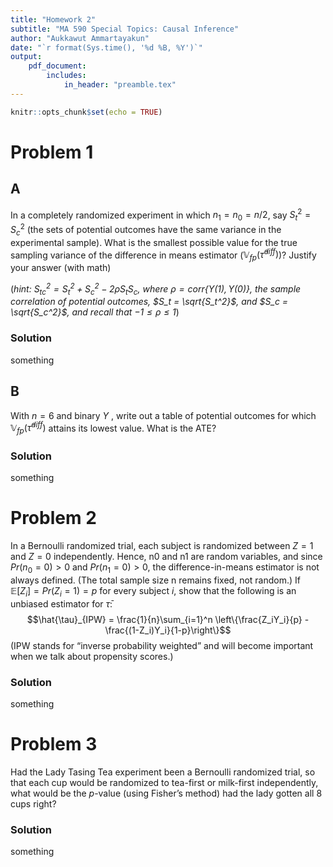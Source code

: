 ---
title: "Homework 2"
subtitle: "MA 590 Special Topics: Causal Inference"
author: "Aukkawut Ammartayakun"
date: "`r format(Sys.time(), '%d %B, %Y')`"
output:
    pdf_document:
        includes:
            in_header: "preamble.tex"
---

```{r setup, include=FALSE}
knitr::opts_chunk$set(echo = TRUE)
```

# Problem 1
## A
In a completely randomized experiment in which $n_1 = n_0 = n/2$, say $S_t^2 = S_c^2$ (the sets
of potential outcomes have the same variance in the experimental sample). What is the
smallest possible value for the true sampling variance of the difference in means estimator ($\mathbb{V}_{fp}(\hat{\tau}^{diff})$)? Justify your answer (with math)

(*hint: $S^2_{tc} = S^2_{t} + S^2_{c} - 2\rho S_tS_c$, where $\rho = \text{corr}\left\{Y(1),Y(0)\right\}$, the sample correlation of potential outcomes, $S_t = \sqrt{S_t^2}$, and $S_c = \sqrt{S_c^2}$, and recall that $-1 \leq \rho \leq 1$*)

### Solution

something


## B
With $n = 6$ and binary $Y$ , write out a table of potential outcomes for which $\mathbb{V}_{fp}(\hat{\tau}^{diff})$
attains its lowest value. What is the ATE?

### Solution

something


# Problem 2
In a Bernoulli randomized trial, each subject is randomized between $Z = 1$ and $Z = 0$
independently. Hence, n0 and n1 are random variables, and since $Pr(n_0 = 0) > 0$ and $Pr(n_1 = 0) > 0$, the difference-in-means estimator is not always defined. (The total
sample size n remains fixed, not random.) If $\mathbb{E}[Z_i] = Pr(Z_i = 1) = p$ for every subject $i$, show that the following is an unbiased
estimator for  $\bar{\tau}$:
$$\hat{\tau}_{IPW} = \frac{1}{n}\sum_{i=1}^n \left\{\frac{Z_iY_i}{p} - \frac{(1-Z_i)Y_i}{1-p}\right\}$$
(IPW stands for “inverse probability weighted” and will become important when we talk
about propensity scores.)

### Solution

something


# Problem 3
Had the Lady Tasing Tea experiment been a Bernoulli randomized trial, so that each cup
would be randomized to tea-first or milk-first independently, what would be the $p$-value
(using Fisher’s method) had the lady gotten all 8 cups right?

### Solution

something

